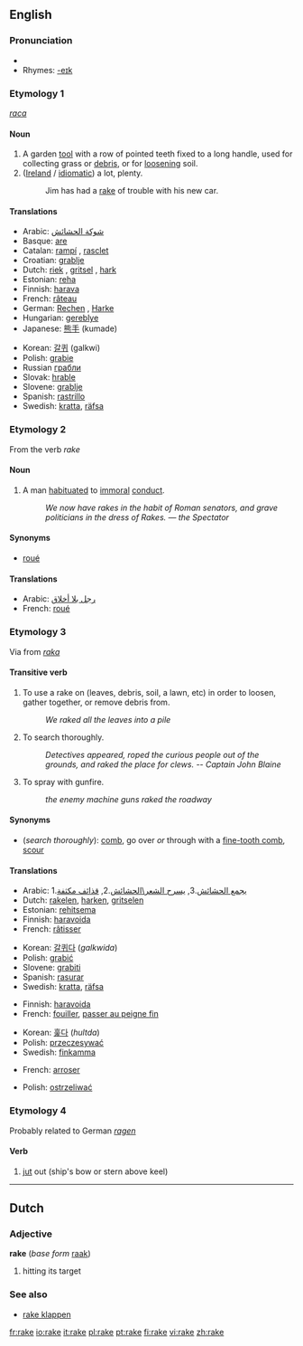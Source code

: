 {{wikipediapl|rake}}
==English==

===Pronunciation===
*{{audio|en-us-rake.ogg|Audio (US)}}
*Rhymes: [[Rhymes:English:-eɪk|-eɪk]]

===Etymology 1===
{{OE.}}  ''[[raca]]''

====Noun====
{{en-noun}}

# A garden [[tool]] with a row of pointed teeth fixed to a long handle, used for collecting grass or [[debris]], or for [[loosen]]ing soil.
# ([[Ireland]] / [[idiomatic]]) a lot, plenty.
#:Jim has had a [[rake]] of trouble with his new car.

====Translations====
{{rfc-level|Translations at L3+ (AutoFormat would have corrected level of Translations)}}
{{top}}
*Arabic: [[شوكة الحشائش]]
*Basque: [[are]]
*Catalan: [[rampí]] {{m}}, [[rasclet]] {{m}}
*Croatian: [[grablje]] {{f}} {{p}}
*Dutch: [[riek]] {{m}}, [[gritsel]] {{m}}, [[hark#Dutch|hark]] {{m}}
*Estonian: [[reha]]
*Finnish: [[harava]]
*French: [[râteau]] {{m}}
*German: [[Rechen]] {{m}}, [[Harke]] {{f}}
*Hungarian: [[gereblye]]
*Japanese: [[熊手]] (kumade)
{{mid}}
*Korean: [[갈퀴]] (galkwi)
*Polish: [[grabie]] {{p}}
*Russian [[грабли]]
*Slovak: [[hrable]]
*Slovene: [[grablje]] {{f}} {{p}}
*Spanish: [[rastrillo]] {{m}}
*Swedish: [[kratta]], [[räfsa]]
{{bottom}}

===Etymology 2===
From the verb ''rake''

====Noun====
{{en-noun}}

# A man [[habituate]]d to [[immoral]] [[conduct]].
#:''We now have rakes in the habit of Roman senators, and grave politicians in the dress of Rakes. &mdash; the Spectator''

====Synonyms====
* [[roué]]

====Translations====
{{top}}
*Arabic: [[رجل بلا أخلاق]]
*French: [[roué#French|roué]] {{m}}
{{mid}}
{{bottom}}

===Etymology 3===
Via {{ME.}} from {{ON.}} ''[[raka]]''

====Transitive verb====
{{en-verb|rak|ing}}

# To use a rake on (leaves, debris, soil, a lawn, etc) in order to loosen, gather together, or remove debris from.
#:''We raked all the leaves into a pile''
# To search thoroughly.
#:''Detectives appeared, roped the curious people out of the grounds, and raked the place for clews.  -- Captain John Blaine''
# To spray with gunfire.
#:''the enemy machine guns raked the roadway''

====Synonyms====
*(''search thoroughly''): [[comb]], go over ''or'' through with a [[fine-tooth comb]], [[scour]]

====Translations====
{{trans-top|use a rake on}}
*Arabic: 1.[[يجمع الحشائش]].3, [[يسرح الشعر\الحشائش]].2, [[قذائف مكثفة]]
*Dutch: [[rakelen]], [[harken]], [[gritselen]]
*Estonian: [[rehitsema]]
*Finnish: [[haravoida]]
*French: [[râtisser]]
{{trans-mid}}
*Korean: [[갈퀴다]] (''galkwida'')
*Polish: [[grabić]]
*Slovene: [[grabiti]]
*Spanish: [[rasurar]]
*Swedish: [[kratta]], [[räfsa]]
{{trans-bottom}}

{{trans-top|search thoroughly}}
*Finnish: [[haravoida]]
*French: [[fouiller]], [[passer au peigne fin]]
{{trans-mid}}
*Korean: [[훑다]] (''hultda'')
*Polish: [[przeczesywać]]
*Swedish: [[finkamma]]
{{trans-bottom}}

{{trans-top|spray with gunfire}}
*French: [[arroser]]
{{trans-mid}}
*Polish: [[ostrzeliwać]]
{{trans-bottom}}

===Etymology 4===
Probably related to German ''[[ragen]]''

====Verb====
{{en-verb|rak|ing}}

# [[jut]] out (ship's bow or stern above keel)

----

==Dutch==

===Adjective===
'''rake''' (''base form'' [[raak]])

# hitting its target

===See also===
*[[rake klappen]]

[[fr:rake]]
[[io:rake]]
[[it:rake]]
[[pl:rake]]
[[pt:rake]]
[[fi:rake]]
[[vi:rake]]
[[zh:rake]]